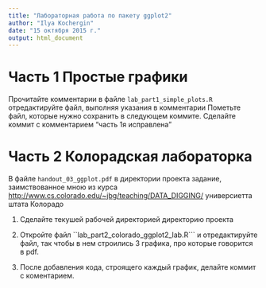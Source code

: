 ```yaml
---
title: "Лабораторная работа по пакету ggplot2"
author: "Ilya Kochergin"
date: "15 октября 2015 г."
output: html_document
---
```

# Часть 1 Простые графики 

Прочитайте комментарии в файле ```lab_part1_simple_plots.R``` отредактируйте файл, выполняя указания в комментарии 
Пометьте файл, которые нужно сохранить в следующем коммите.
Сделайте коммит с комментарием "часть 1я исправлена"

#  Часть 2 Колорадская лабораторка 

В файле ```handout_03_ggplot.pdf``` в директории проекта задание, заимствованное мною из курса <http://www.cs.colorado.edu/~jbg/teaching/DATA_DIGGING/> универсиетта штата Колорадо 

1. Сделайте текушей рабочей директорией директорию проекта 
2. Откройте файл ``lab_part2_colorado_ggplot2_lab.R```
     и отредактируйте файл, так чтобы в нем строились 3 графика, про которые говорится в pdf.

3. После добавления кода, строящего каждый график, делайте коммит с коментарием.
